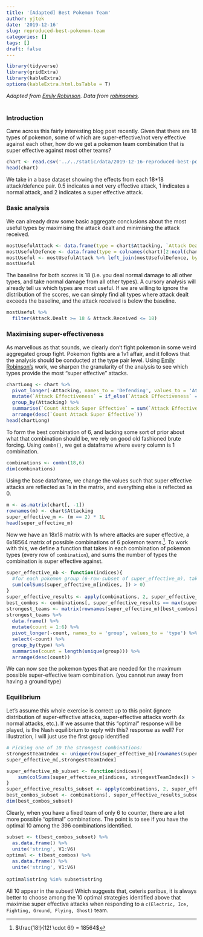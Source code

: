 ```yaml
---
title: '[Adapted] Best Pokemon Team'
author: yjtek
date: '2019-12-16'
slug: reproduced-best-pokemon-team
categories: []
tags: []
draft: false
---
```


<style type="text/css">
<!-- body, td { -->
<!--    font-size: 14px; -->
<!-- } -->
<!-- code.r{ -->
<!--   font-size: px; -->
<!-- } -->
pre {
  font-size: 15px
}
p.caption {
  font-size: 13px;
  color: grey;
  font-style: italic;
  text-align: center;
}
</style>

```r
library(tidyverse)
library(gridExtra)
library(kableExtra)
options(kableExtra.html.bsTable = T)
```

*Adapted from [Emily Robinson](https://hookedondata.org/pokemon-type-combinations/). Data from [robinsones](https://github.com/robinsones/pokemon-chart/blob/master/chart.csv).*
<br>
<br>

### Introduction

Came across this fairly interesting blog post recently. Given that there are 18 types of pokemon, some of which are super-effective/not very effective against each other, how do we get a pokemon team combination that is super effective against most other teams?

```r
chart <- read.csv('../../static/data/2019-12-16-reproduced-best-pokemon-team_files/chart.csv')
head(chart)
```

We take in a base dataset showing the effects from each 18*18 attack/defence pair. 0.5 indicates a not very effective attack, 1 indicates a normal attack, and 2 indicates a super effective attack. 

### Basic analysis

We can already draw some basic aggregate conclusions about the most useful types by maximising the attack dealt and minimising the attack received.

```r
mostUsefulAttack <- data.frame(type = chart$Attacking, `Attack Dealt` = rowSums(chart[,2:ncol(chart)]))
mostUsefulDefence <- data.frame(type = colnames(chart)[2:ncol(chart)], `Attack Received` = colSums(chart[, 2:ncol(chart)]))
mostUseful <- mostUsefulAttack %>% left_join(mostUsefulDefence, by = 'type')
mostUseful
```

The baseline for both scores is 18 (i.e. you deal normal damage to all other types, and take normal damage from all other types). A cursory analysis will already tell us which types are most useful. If we are willing to ignore the distribution of the scores, we can simply find all types where attack dealt exceeds the baseline, and the attack received is below the baseline.

```r
mostUseful %>%
  filter(Attack.Dealt >= 18 & Attack.Received <= 18)
```

### Maximising super-effectiveness

As marvellous as that sounds, we clearly don't fight pokemon in some weird aggregated group fight. Pokemon fights are a 1v1 affair, and it follows that the analysis should be conducted at the type pair level. Using [Emily Robinson's](https://hookedondata.org/pokemon-type-combinations/) work, we sharpen the granularity of the analysis to see which types provide the most "super effective" attacks.

```r
chartLong <- chart %>%
  pivot_longer(-Attacking, names_to = 'Defending', values_to = 'Attack Effectiveness') %>%
  mutate(`Attack Effectiveness` = if_else(`Attack Effectiveness` == 2, 1, 0)) %>%
  group_by(Attacking) %>%
  summarise(`Count Attack Super Effective` = sum(`Attack Effectiveness`)) %>%
  arrange(desc(`Count Attack Super Effective`))
head(chartLong)
```

To form the best combination of 6, and lacking some sort of prior about what that combination should be, we rely on good old fashioned brute forcing. Using `combn()`, we get a dataframe where every column is 1 combination.

```r
combinations <- combn(18,6)
dim(combinations)
```

Using the base dataframe, we change the values such that super effective attacks are reflected as 1s in the matrix, and everything else is reflected as 0.

```r
m <- as.matrix(chart[, -1])
rownames(m) <- chart$Attacking
super_effective_m <- (m == 2) * 1L
head(super_effective_m)
```

Now we have an 18x18 matrix with 1s where attacks are super effective, a 6x18564 matrix of possible combinations of 6 pokemon teams.^[$\frac{18!}{12! \cdot 6!} = 18564$]. To work with this, we define a function that takes in each combination of pokemon types (every row of `combination`), and sums the number of types the combination is super effective against. 

```r
super_effective_nb <- function(indices){
  #for each pokemon group (6-row-subset of super_effective_m), take the column sum for each of the 18 columns. If colSums > 0, then there is at least 1 of the 6 types that is super effective, so count this as a 1. Sum all types your group is super effective against.
  sum(colSums(super_effective_m[indices, ]) > 0)
}
super_effective_results <- apply(combinations, 2, super_effective_nb)
best_combos <- combinations[, super_effective_results == max(super_effective_results)]
strongest_teams <- matrix(rownames(super_effective_m)[best_combos], nrow = 6)
strongest_teams %>%
  data.frame() %>%
  mutate(count = 1:6) %>%
  pivot_longer(-count, names_to = 'group', values_to = 'type') %>%
  select(-count) %>%
  group_by(type) %>%
  summarise(count = length(unique(group))) %>%
  arrange(desc(count))
```

We can now see the pokemon types that are needed for the maximum possible super-effective team combination. (you cannot run away from having a ground type)

### Equilibrium

Let's assume this whole exercise is correct up to this point (ignore distribution of super-effective attacks, super-effective attacks worth 4x normal attacks, etc.). If we assume that this "optimal" response will be played, is the Nash equilibrium to reply with this? response as well? For illustration, I will just use the first group identified

```r
# Picking one of 10 the strongest combinations:
strongestTeamIndex <- unique(row(super_effective_m)[rownames(super_effective_m) %in% strongest_teams[,1]])
super_effective_m[,strongestTeamIndex]
```

```r
super_effective_nb_subset <- function(indices){
    sum(colSums(super_effective_m[indices, strongestTeamIndex]) > 0)
}
super_effective_results_subset <- apply(combinations, 2, super_effective_nb_subset)
best_combos_subset <- combinations[, super_effective_results_subset == max(super_effective_results_subset)]
dim(best_combos_subset)
```

Clearly, when you have a fixed team of only 6 to counter, there are a lot more possible "optimal" combinations. The point is to see if you have the optimal 10 among the 396 combinations identified.

```r
subset <- t(best_combos_subset) %>%
  as.data.frame() %>%
  unite('string', V1:V6)
optimal <- t(best_combos) %>%
  as.data.frame() %>%
  unite('string', V1:V6)
  
optimal$string %in% subset$string
```

All 10 appear in the subset! Which suggests that, ceteris paribus, it is always better to choose among the 10 optimal strategies identified above that maximise super effective attacks when responding to a `c(Electric, Ice, Fighting, Ground, Flying, Ghost)` team. 